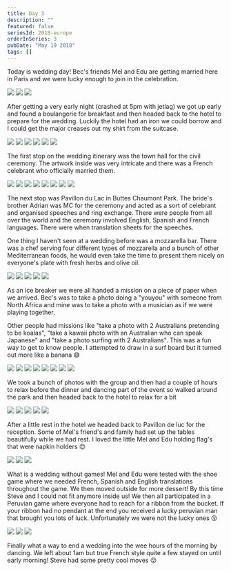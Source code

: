 ```yaml
---
title: Day 3
description: ""
featured: false
seriesId: 2018-europe
orderInSeries: 3
pubDate: "May 19 2018"
tags: []
---
```



Today is wedding day! Bec's friends Mel and Edu are getting married here in Paris and we were lucky enough to join in the celebration.

<Grid columns={3}>
  <Img
    src="/src/content/travel/2018-europe/assets/b2f4d1bb-0eb4-40ac-aebd-c1f3502a9e29-013d2492dcd68efa401fd354e08899a6ac5682e9.jpg"
    colSpan={2}
    rowSpan={2}
  />
  <Img src="/src/content/travel/2018-europe/assets/26ae365a-358e-41bc-a061-9ba0d33c3de0-05522cb949dd1128479ecb6fe4fd9b18981b0942.jpg" />
  <Img src="/src/content/travel/2018-europe/assets/2a4d73aa-1936-4085-a494-d263347db636-d36ea7138a4e53726af31d895d8a28a455d44dba.jpg" />
</Grid>

After getting a very early night (crashed at 5pm with jetlag) we got up early and found a boulangerie for breakfast and then headed back to the hotel to prepare for the wedding. Luckily the hotel had an iron we could borrow and I could get the major creases out my shirt from the suitcase.

<Grid columns={3}>
  <Img
    src="/src/content/travel/2018-europe/assets/799178f9-995d-4732-90f5-bb3d1708033a-7859a4498fa0f9654fc4820b6288ded14660d5c5.jpg"
    colSpan={2}
    rowSpan={2}
  />
  <Img src="/src/content/travel/2018-europe/assets/4da403ab-3540-4633-9675-0be931799035-6c085dd7d23d1ccdc3b819de9aacc9361cc634b2.jpg" />
  <Img src="/src/content/travel/2018-europe/assets/6337c289-7c34-4db4-8e92-910a4b68c771-9b48d6e6ff4e354d033ac7e0c6678b6724c43cba.jpg" />
  <Img src="/src/content/travel/2018-europe/assets/9078a4dd-fc7b-407e-888a-c71e58fab67c-bf09742dfc43577ebea83e8f9030107ebd5fbbd6.jpg" />
  <Img src="/src/content/travel/2018-europe/assets/384ce50a-766b-4bf6-9e75-0096ba0e3d4f-f03a4bf89b20559b9724e54092267cf496c12d8d.jpg" />
  <Img src="/src/content/travel/2018-europe/assets/b50e2706-200e-4a34-a060-6e9b96ffaa30-b9d0c72ced5cfa01c9effd04f75b7ccf71a43546.jpg" />
</Grid>

The first stop on the wedding itinerary was the town hall for the civil ceremony. The artwork inside was very intricate and there was a French celebrant who officially married them.

<Grid columns={12}>
  <Img
    src="/src/content/travel/2018-europe/assets/fd8fd87b-8915-46ef-bb63-6c85bff49837-55587a722d3eadbf7e5812fb55ade7c6b3c0fd6d.jpg"
    colSpan={3}
  />
  <Img
    src="/src/content/travel/2018-europe/assets/87cb9a6a-82f3-4b39-bd16-ae0702ab3b6e-10c37b9d0255ec065c5ee9e6af92bf028813f9f7.jpg"
    colSpan={3}
  />
  <Img
    src="/src/content/travel/2018-europe/assets/72f53cfb-d2d7-4f9e-942f-24b6822c338a-340f160788ea133a93774a35c26b78f85e94b80d.jpg"
    colSpan={6}
    rowSpan={2}
  />
  <Img
    src="/src/content/travel/2018-europe/assets/c0e056a6-507b-4c78-874e-58761b18d150-b554a57999c5a08bca776c614e1be41373a34d55.jpg"
    colSpan={3}
  />
  <Img
    src="/src/content/travel/2018-europe/assets/ed7b66cc-e465-4599-8f94-1e46d192aefe-48af23ffcb0f998f3eef537fd0dbfe4f02e917c7.jpg"
    colSpan={3}
  />
  <Img
    src="/src/content/travel/2018-europe/assets/d3916133-c599-4499-99ca-3d21da35e813-b7b58f58602734fac74ca832bf6f85d32305ddd0.jpg"
    colSpan={4}
  />
  <Img
    src="/src/content/travel/2018-europe/assets/eb87709c-b868-496c-af3c-4c8b874ebe75-b56617e01c0972e8837f9dc1903454b0fd1aaf50.jpg"
    colSpan={4}
  />
  <Img
    src="/src/content/travel/2018-europe/assets/e63ba380-2910-4a5d-997c-c5455819885d-f205b028cf9d718391506f898fb63989fc0308ba.jpg"
    colSpan={4}
  />
</Grid>

The next stop was Pavillon du Lac in Buttes Chaumont Park. The bride's brother Adrian was MC for the ceremony and acted as a sort of celebrant and organised speeches and ring exchange. There were people from all over the world and the ceremony involved English, Spanish and French languages. There were when translation sheets for the speeches.

One thing I haven't seen at a wedding before was a mozzarella bar. There was a chef serving four different types of mozzarella and a bunch of other Mediterranean foods, he would even take the time to present them nicely on everyone's plate with fresh herbs and olive oil.

<Grid columns={6}>
  <Img
    src="/src/content/travel/2018-europe/assets/308b1348-e863-4c8b-8962-65ed2b5c1b7e-6b8e112b56c5a008d1e1c987678222bbcaf6875a.jpg"
    colSpan={2}
  />
  <Img
    src="/src/content/travel/2018-europe/assets/2fee7d9f-5f02-42eb-b06e-01b2f97722ef-7569930a2ad2f244478c8e0e2014115991fb3247.jpg"
    colSpan={2}
  />
  <Img
    src="/src/content/travel/2018-europe/assets/959e8629-6821-4e82-b1f9-e614e8e6a724-d3c99062c03cc8aacec58f299c7823de91e4e232.jpg"
    colSpan={2}
  />
  <Img
    src="/src/content/travel/2018-europe/assets/2b4fd82e-3f2d-4e0f-9e5c-2537a72b1665-11c130a3c40bdbad9c13f6ab1122dc2271876afb.jpg"
    colSpan={3}
  />
  <Img
    src="/src/content/travel/2018-europe/assets/d75a9efe-23b3-4a67-834e-aa385d2c6028-3b9332ff11dbd5ada4398e968bf89dcbcda5106b.jpg"
    colSpan={3}
  />
</Grid>

As an ice breaker we were all handed a mission on a piece of paper when we arrived. Bec's was to take a photo doing a "youyou" with someone from North Africa and mine was to take a photo with a musician as if we were playing together.

Other people had missions like "take a photo with 2 Australians pretending to be koalas", "take a kawaii photo with an Australian who can speak Japanese" and "take a photo surfing with 2 Australians". This was a fun way to get to know people. I attempted to draw in a surf board but it turned out more like a banana 😅

<Grid columns={12}>
  <Img
    src="/src/content/travel/2018-europe/assets/9b8f0468-7321-4eff-b767-b472e96ee02e-8e7a550c3118ca951a4e13e738d012fa1cc34e17.jpg"
    colSpan={3}
  />
  <Img
    src="/src/content/travel/2018-europe/assets/ab5cc987-d6e7-4350-b7f1-69854985a1d6-ebf5ac8daf93269c0764e258ad5e8dd818eedc61.jpg"
    colSpan={3}
  />
  <Img
    src="/src/content/travel/2018-europe/assets/b6f31a97-f9ca-4bf1-aee8-a7ba6b6cbd1c-8f3811024bb338be4716f25cc871a16faa0a0f4b.jpg"
    colSpan={6}
    rowSpan={2}
  />
  <Img
    src="/src/content/travel/2018-europe/assets/b51ba270-8529-410f-9603-064ee604a03f-52062a07a584e1ca6ba8f24414b1c4cbacb305ae.jpg"
    colSpan={3}
  />
  <Img
    src="/src/content/travel/2018-europe/assets/3f0ef959-76d8-45f3-aa74-f9af240b8b92-8ff222ad4ea974a7877676a83e141433877c7c68.jpg"
    colSpan={3}
  />
  <Img
    src="/src/content/travel/2018-europe/assets/5bbca39e-1fef-4a64-910d-64f32ad72fab-dd37d3547f752883b287b222661c785424410682.jpg"
    colSpan={4}
  />
  <Img
    src="/src/content/travel/2018-europe/assets/22082e8e-b4c6-4ab0-a1e6-8f28a50a9824-1ab80f0ed348d295735a3c5459eb880bcbcf21f6.jpg"
    colSpan={4}
  />
  <Img
    src="/src/content/travel/2018-europe/assets/9f054a90-66f9-4135-a563-8a379ed9f012-340f160788ea133a93774a35c26b78f85e94b80d.jpg"
    colSpan={4}
  />
</Grid>

We took a bunch of photos with the group and then had a couple of hours to relax before the dinner and dancing part of the event so walked around the park and then headed back to the hotel to relax for a bit

<Grid columns={6}>
  <Img
    src="/src/content/travel/2018-europe/assets/1a271118-0f37-4dcf-8fc9-9f6d6d5b2e37-5df2a823ce971f92a435b4d48f45be8b5a87941e.jpg"
    colSpan={2}
  />
  <Img
    src="/src/content/travel/2018-europe/assets/f997c88b-1080-4ed0-a7fd-7db2a3e83992-d888c94dd2de85031003ce56eb6e0920e364fb7a.jpg"
    colSpan={2}
  />
  <Img
    src="/src/content/travel/2018-europe/assets/819f2b72-281b-4335-b122-4c400254c1e1-f79177e6d126eeff5f6efbd9291949e5a06077c0.jpg"
    colSpan={2}
  />
  <Img
    src="/src/content/travel/2018-europe/assets/3d4a6536-5a7c-4360-bcb0-d837633b162f-c3a9a9edb075317955dc5203c1c2d45af74bbc9e.jpg"
    colSpan={3}
  />
  <Img
    src="/src/content/travel/2018-europe/assets/2ee80ad7-faeb-4256-bd97-e5a78bd5312c-db471dcbf535c7aef941fcf8be463f5c757307d8.jpg"
    colSpan={3}
  />
</Grid>

After a little rest in the hotel we headed back to Pavillon de luc for the reception. Some of Mel's friend's and family had set up the tables beautifully while we had rest. I loved the little Mel and Edu holding flag's that were napkin holders 😍

<Grid columns={3}>
  <Img
    src="/src/content/travel/2018-europe/assets/dc2dbfb2-9e04-4930-bf84-c49dcda1b088-c5a27ae8f407032baea849a86cd63de4f4e8315f.jpg"
    colSpan={2}
    rowSpan={2}
  />
  <Img src="/src/content/travel/2018-europe/assets/83ac3211-7d92-4765-bd5b-a4f2062d738b-eb165dd6cd43bca463f1237a3bdd7989581c2efa.jpg" />
  <Img src="/src/content/travel/2018-europe/assets/97aef7f7-8d7a-488c-88b8-80cab3b5c29e-13cfeff53386a6016fd4e05027229af7abefe349.jpg" />
</Grid>

What is a wedding without games! Mel and Edu were tested with the shoe game where we needed French, Spanish and English translations throughout the game. We then moved outside for more dessert! By this time Steve and I could not fit anymore inside us! We then all participated in a Peruvian game where everyone had to reach for a ribbon from the bucket. If your ribbon had no pendant at the end you received a lucky peruvian man that brought you lots of luck. Unfortunately we were not the lucky ones 😮

<Grid columns={3}>
  <Img
    src="/src/content/travel/2018-europe/assets/8596ad28-3bd3-49ec-9616-4a8622e55d1c-0c5680ea44f3d5bebbb0216a73dc111796a8d694.jpg"
    colSpan={2}
    rowSpan={2}
  />
  <Img src="/src/content/travel/2018-europe/assets/cb9eedb2-053f-455b-8a51-8f66471dba1b-c58bc55b34b1e5b58b8ce7e3b692b16b82b562c4.jpg" />
  <Img src="/src/content/travel/2018-europe/assets/65a8e1a5-88e1-4822-b892-1a247f0a6695-2f9b392df37763df281555cef60a2fe3ba2af33b.jpg" />
</Grid>

Finally what a way to end a wedding into the wee hours of the morning by dancing. We left about 1am but true French style quite a few stayed on until early morning! Steve had some pretty cool moves 😜
